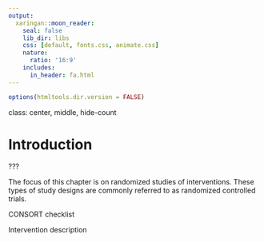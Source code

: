 ```yaml
---
output:
  xaringan::moon_reader:
    seal: false
    lib_dir: libs
    css: [default, fonts.css, animate.css]
    nature:
      ratio: '16:9'
    includes:
      in_header: fa.html
---
```


```r
options(htmltools.dir.version = FALSE)
```

class: center, middle, hide-count

# Introduction

???

The focus of this chapter is on randomized studies of interventions. These types of study designs are commonly referred to as randomized controlled trials. 

CONSORT checklist

Intervention description

